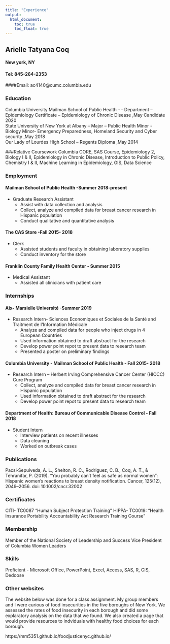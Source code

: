 ```yaml
---
title: "Experience"
output: 
  html_document:
    toc: true
    toc_float: true
---
```


## Arielle Tatyana Coq
#### New york, NY
#### Tel: 845-264-2353	
####Email: ac4140@cumc.columbia.edu

### Education
Columbia University Mailman School of Public Health ¬– Department – Epidemiology Certificate – Epidemiology of Chronic Disease                                                              ,May Candidate 2020      
State University of New York at Albany – Major – Public Health     Minor - Biology   Minor- Emergency Preparedness, Homeland Security and Cyber security	    			                  ,May 2018                  
Our Lady of Lourdes High School – Regents Diploma 	                            ,May 2014

###Relative Coursework
Columbia CORE,		SAS Course,		Epidemiology 2,		Biology I & II,
Epidemiology in Chronic Disease, 		Introduction to Public Policy, Chemistry I & II, Machine Learning in Epidemiology, GIS, Data Science 

### Employment

#### Mailman School of Public Health				                                   -Summer 2018-present
 * Graduate Research Assistant  
    - Assist with data collection and analysis		
    - Collect, analyze and compiled data for breast cancer research in Hispanic population
    - Conduct qualitative and quantitative analysis

#### The CAS Store    							                                           -Fall 2015- 2018  
* Clerk 
    - Assisted students and faculty in obtaining laboratory supplies
    - Conduct inventory for the store

#### Franklin County Family Health Center 				                            - Summer 2015
* Medical Assistant 
  - Assisted all clinicians with patient care 

### Internships
#### Aix- Marsielle Université 						                                     -Summer  2019
* Research Intern- Sciences Economiques et Sociales de la Santé and Traitment de I’Information  Médicale
    - Analyze and compiled data for people who inject drugs in 4 European Countries           
    - Used information obtained to draft abstract for the research
    - Develop power point repot to present data to research team
    - Presented a poster on preliminary findings 

#### Columbia University - Mailman School of Public Health                     - Fall 2015- 2018  
* Research Intern – Herbert Irving Comprehensive Cancer Center (HICCC) Cure Program
    - Collect, analyze and compiled data for breast cancer research in Hispanic population
    - Used information obtained to draft abstract for the research
    - Develop power point repot to present data to research team

#### Department of Health: Bureau of Communicable Disease Control              - Fall 2018	
* Student Intern
    - Interview patients on recent illnesses
    - Data cleaning
    - Worked on outbreak cases

### Publications
Pacsi‐Sepulveda, A. L., Shelton, R. C., Rodriguez, C. B., Coq, A. T., & Tehranifar, P. (2019). “You probably can’t feel as safe as normal women”: Hispanic women’s reactions to breast density notification. Cancer, 125(12), 2049–2056. doi: 10.1002/cncr.32002

### Certificates
CITI- TC0087 “Human Subject Protection Training”
HIPPA- TC0019: “Health Insurance Portability Accountability Act Research Training Course”

### Membership 
Member of the National Society of Leadership and Success
Vice President of Columbia Women Leaders 

### Skills 
Proficient - Microsoft Office, PowerPoint, Excel, Access, SAS, R, GIS, Dedoose

### Other websites

The website below was done for a class assignment. My group members and I were curious of food insecurities in the five boroughs of New York. We assessed the rates of food insecurity in each borough and did some explaratory analysis on the data that we found. We also created a page that would provide resources to indviduals with healthy food choices for each borough. 

https://mm5351.github.io/foodjusticenyc.github.io/



